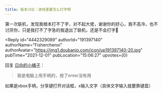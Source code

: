 ```yaml
---
title: 版本讨论｜游戏里要怎么打字啊
---
```



<Forum groupName="原神" groupUrl="https://www.douban.com/group/genshin/" archivedAt="2025-05-16T16:55:38.949Z">
  <Post
    id="254422739"
    title="版本讨论｜游戏里要怎么打字啊"
    url="https://www.douban.com/group/topic/254422739/?_spm_id=MjQwNzYwMzE5"
    pubTime="2021-12-01"
    highlightUserId="191397140"
  >
第一次联机，发现我根本打不了字，对不起大佬，谢谢你的好心，我不高冷，也不讨厌你，只是我打不了字急的我退出了联机，还是不会打字🥲

<Reply
  id="4442329089"
  authorId="191397140"
  authorName="Fisherchenxi"
  authorAvatar="https://img1.doubanio.com/icon/up191397140-20.jpg"
  pubTime="2021-12-01"
  pubLocation="15:06:27"
  upvotes={0}
>
回复 [日向的小橘子](https://www.douban.com/people/240760319/)：
> 我是电脑上用手柄的，按了enter没有用

如果是xbox手柄，分享键打开对话框，x输入文字（具体文字输入就要靠键盘）
</Reply>
  </Post>
</Forum>
